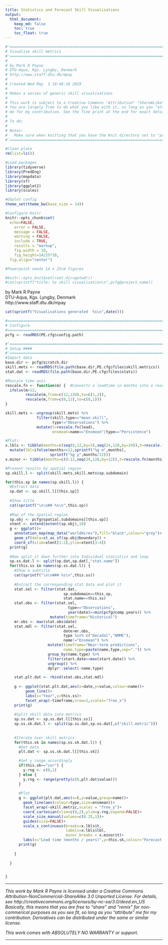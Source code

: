 ```yaml
---
title: Statistics and Forecast Skill Visualisations
output:
  html_document:
    keep_md: false
    toc: true
    toc_float: true
---
```


```r
#'========================================================================
# Visualise skill metrics
#'========================================================================
#
# by Mark R Payne
# DTU-Aqua, Kgs. Lyngby, Denmark
# http://www.staff.dtu.dk/mpay
#
# Created Wed May  1 10:48:18 2019
#
# Makes a series of generic skill visualisations
#
# This work is subject to a Creative Commons "Attribution" "ShareALike" License.
# You are largely free to do what you like with it, so long as you "attribute"
# me for my contribution. See the fine print at the end for exact details.
#
# To do:
#
# Notes:
#   Make sure when knitting that you have the Knit directory set to "project directory"
#'========================================================================

#Clean plate
rm(list=ls())

#Load packages
library(tidyverse)
library(PredEng)
library(mapdata)
library(sf)
library(ggplot2)
library(scales)

#GGplot config
theme_set(theme_bw(base_size = 14))

#Configure Knitr
knitr::opts_chunk$set(
  echo=FALSE,
	error = FALSE,
	message = FALSE,
	warning = FALSE,
	include = TRUE,
	results = "markup",
	fig.width = 10,
	fig.height=14/25*10,
  fig.align="center")

#Powerpoint needs 14 x 25cm figures

#knitr::opts_knit$set(root.dir=getwd())
#cat(sprintf("title: %s skill visualisation\n",pcfg@project.name))

```

by Mark R Payne  <br>
DTU-Aqua, Kgs. Lyngby, Denmark  <br>
http://www.staff.dtu.dk/mpay  <br>
```r
cat(sprintf("Visualisations generated  %s\n",date()))
```


```r
#==========================================================================
# Configure
#==========================================================================
pcfg <- readRDS(PE.cfg$config.path)

#'========================================================================
# Setup ####
#'========================================================================
#Import data
base.dir <- pcfg@scratch.dir
skill.mets <- readRDS(file.path(base.dir,PE.cfg$files$skill.metrics))
stat.dat <- readRDS(file.path(base.dir,PE.cfg$files$stats))

#Rescale time axis
rescale.fn <- function(m) {  #Converts a leadtime in months into a rescale value
  ifelse(m>12,
         rescale(m,from=c(12,120),to=c(1,2)),
         rescale(m,from=c(0,12),to=c(0,1)))
}

skill.mets <- ungroup(skill.mets) %>%
              filter(skill.type=="mean.skill",
                     type!="Observations") %>%
              mutate(t=rescale.fn(lead),
                     ensmean=name=="Ensmean"|type=="Persistence")

#Plot!
x.lbls <- tibble(months=c(seq(0,12,by=3),seq(24,120,by=24)),t=rescale.fn(months)) %>%
  mutate(lbl=ifelse(months<=12,sprintf("%g m",months),
                    sprintf("%g y",months/12)))
x.minor <- tibble(months=c(0:12,seq(24,120,by=12)),t=rescale.fn(months))

#Present results by spatial region
sp.skill.l <- split(skill.mets,skill.mets$sp.subdomain)

```


```r
for(this.sp in names(sp.skill.l)) {
  #Extract data 
  sp.dat <- sp.skill.l[[this.sp]]
  
  #Show title
  cat(sprintf("\n\n## %s\n",this.sp))
  
  #Map of the Spatial region
  sp.obj <- pcfg@spatial.subdomains[[this.sp]]
  xtent <- extend(extent(sp.obj),10)
  g <- ggplot()+
    annotation_map(map_data("worldHires"),fill="black",colour="grey")+
    geom_sf(data=st_as_sf(sp.obj@boundary)) +
    coord_sf(xlim=xtent[1:2],ylim=xtent[3:4])
  print(g)
  
  #Now split it down further into Individual statistics and loop
  sp.ss.dat.l <- split(sp.dat,sp.dat[,"stat.name"]) 
  for(this.ss in names(sp.ss.dat.l)) {
    #Show a subtitle
    cat(sprintf("\n\n### %s\n",this.ss))
    
    #Extract the corresponding stat data and plot it
    stat.sel <- filter(stat.dat,
                          sp.subdomain==this.sp,
                          stat.name==this.ss)
    stat.obs <- filter(stat.sel,
                            type=="Observations",
                            year(date)>=min(pcfg@comp.years)) %>%
                    mutate(timeframe="Historical")
    mr.obs <- max(stat.obs$date)
    stat.mdl <- filter(stat.sel,
                          date>mr.obs,
                          type %in% c("Decadal","NMME"),
                          name!="Ensmean") %>%
                   mutate(timeframe="Near-term predictions",
                          name.type=paste(name,type,sep=".")) %>%
                   group_by(name.type) %>%
                   filter(start.date==max(start.date)) %>%
                   ungroup() %>%
                   dplyr::select(-name.type) 

    stat.plt.dat <- rbind(stat.obs,stat.mdl)
    
    g <- ggplot(stat.plt.dat,aes(x=date,y=value,colour=name))+
         geom_line()+
         labs(x="Year",y=this.ss)+
         facet_wrap(~timeframe,nrow=1,scales="free_x")
    print(g)    
    
    #Split skill data into metrics 
    sp.ss.dat <- sp.ss.dat.l[[this.ss]]
    sp.ss.sk.dat.l <- split(sp.ss.dat,sp.ss.dat[,c("skill.metric")])
    
    
    #Iterate over skill metrics
    for(this.sk in names(sp.ss.sk.dat.l)) {
      #Get data
      plt.dat <- sp.ss.sk.dat.l[[this.sk]]

      #Set y range accordingly
      if(this.sk=="cor") {
        y.rng <- c(0,1)
      } else {
        y.rng <- range(pretty(c(0,plt.dat$value)))
      }
      
      #Plot
      g <- ggplot(plt.dat,aes(x=t,y=value,group=name))+
        geom_line(aes(colour=type,size=ensmean))+
        facet_wrap(~skill.metric,scales = "free_y")+
        coord_cartesian(xlim=c(0,2),ylim=y.rng,expand=FALSE)+
        scale_size_manual(values=c(0.25,1))+
        guides(size=FALSE)+
        scale_x_continuous(breaks=x.lbls$t,
                           labels=x.lbls$lbl,
                           minor_breaks = x.minor$t)+
        labs(x="Lead time (months / years)",y=this.sk,colour="Forecast System")
      print(g)
      
    }    
    
  }
  

}

```





***
*This work by Mark R Payne is licensed under a  Creative Commons
Attribution-NonCommercial-ShareAlike 3.0 Unported License. 
For details, see http://creativecommons.org/licenses/by-nc-sa/3.0/deed.en_US
Basically, this means that you are free to "share" and "remix" for 
non-commerical purposes as you see fit, so long as you "attribute" me for my
contribution. Derivatives can be distributed under the same or 
similar license.*

*This work comes with ABSOLUTELY NO WARRANTY or support.*

***




